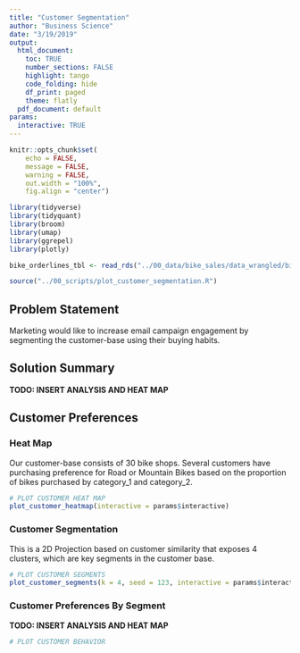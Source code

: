 ```yaml
---
title: "Customer Segmentation"
author: "Business Science"
date: "3/19/2019"
output:
  html_document: 
    toc: TRUE
    number_sections: FALSE
    highlight: tango
    code_folding: hide
    df_print: paged
    theme: flatly
  pdf_document: default
params:
  interactive: TRUE
---
```

 

```r
knitr::opts_chunk$set(
    echo = FALSE,
    message = FALSE,
    warning = FALSE,
    out.width = "100%",
    fig.align = "center")
```

```r
library(tidyverse)
library(tidyquant)
library(broom)
library(umap)
library(ggrepel)
library(plotly)
```

```r
bike_orderlines_tbl <- read_rds("../00_data/bike_sales/data_wrangled/bike_orderlines.rds")
```

```r
source("../00_scripts/plot_customer_segmentation.R")
```


## Problem Statement

Marketing would like to increase email campaign engagement by segmenting the customer-base using their buying habits. 

## Solution Summary
 
__TODO: INSERT ANALYSIS AND HEAT MAP__


## Customer Preferences
 
### Heat Map

Our customer-base consists of 30 bike shops. Several customers have purchasing preference for Road or Mountain Bikes based on the proportion of bikes purchased by category_1 and category_2.

```r
# PLOT CUSTOMER HEAT MAP
plot_customer_heatmap(interactive = params$interactive)
```

### Customer Segmentation

This is a 2D Projection based on customer similarity that exposes 4 clusters, which are key segments in the customer base.

```r
# PLOT CUSTOMER SEGMENTS
plot_customer_segments(k = 4, seed = 123, interactive = params$interactive)
```
 

### Customer Preferences By Segment

__TODO: INSERT ANALYSIS AND HEAT MAP__

```r
# PLOT CUSTOMER BEHAVIOR

```

